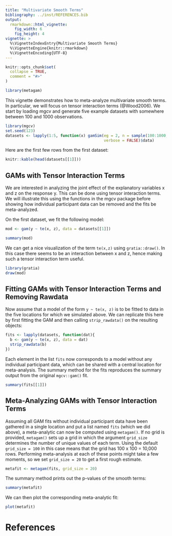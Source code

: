 ---
title: "Multivariate Smooth Terms"
bibliography: ../inst/REFERENCES.bib
output: 
  rmarkdown::html_vignette:
    fig_width: 6
    fig_height: 4
vignette: >
  %\VignetteIndexEntry{Multivariate Smooth Terms}
  %\VignetteEngine{knitr::rmarkdown}
  %\VignetteEncoding{UTF-8}
---

```{r, include = FALSE}
knitr::opts_chunk$set(
  collapse = TRUE,
  comment = "#>"
)
```

```{r setup}
library(metagam)
```

This vignette demonstrates how to meta-analyze multivariate smooth terms. In particular, we will focus on tensor interaction terms (@Wood2006). We start by loading mgcv and generate five example datasets with somewhere between 100 and 1000 observations.

```{r}
library(mgcv)
set.seed(123)
datasets <- lapply(1:5, function(x) gamSim(eg = 2, n = sample(100:1000, 1), 
                                           verbose = FALSE)$data)
```

Here are the first few rows from the first dataset:

```{r}
knitr::kable(head(datasets[[1]]))
```

## GAMs with Tensor Interaction Terms

We are interested in analyzing the joint effect of the explanatory variables x and z on the response y. This can be done using tensor interaction terms. We will illustrate this using the functions in the mgcv package before showing how individual participant data can be removed and the fits be meta-analyzed.

On the first dataset, we fit the following model:

```{r}
mod <- gam(y ~ te(x, z), data = datasets[[1]])
```

```{r}
summary(mod)
```

We can get a nice visualization of the term `te(x,z)` using `gratia::draw()`. In this case there seems to be an interaction between x and z, hence making such a tensor interaction term useful.

```{r}
library(gratia)
draw(mod)
```

## Fitting GAMs with Tensor Interaction Terms and Removing Rawdata

Now assume that a model of the form `y ~ te(x, z)` is to be fitted to data in the five locations for which we simulated above. We can replicate this here by first fitting the GAM and then calling `strip_rawdata()` on the resulting objects:

```{r}
fits <- lapply(datasets, function(dat){
  b <- gam(y ~ te(x, z), data = dat)
  strip_rawdata(b)
})
```

Each element in the list `fits` now corresponds to a model without any individual participant data, which can be shared with a central location for meta-analysis. The summary method for the fits reproduces the summary output from the original `mgcv::gam()` fit.

```{r}
summary(fits[[1]])
```


## Meta-Analyzing GAMs with Tensor Interaction Terms

Assuming all GAM fits without individual participant data have been gathered in a single location and put a list named `fits` (which we did above), a meta-analytic can now be computed using `metagam()`. If no grid is provided, `metagam()` sets up a grid in which the argument `grid_size` determines the number of unique values of each term. Using the default `grid_size = 100` in this case means that the grid has 100 x 100 = 10,000 rows. Performing meta-analysis at each of these points might take a few moments, so we set `grid_size = 20` to get a first rough estimate.

```{r}
metafit <- metagam(fits, grid_size = 20)
```

The summary method prints out the p-values of the smooth terms:

```{r}
summary(metafit)
```

We can then plot the corresponding meta-analytic fit:

```{r}
plot(metafit)
```

# References
